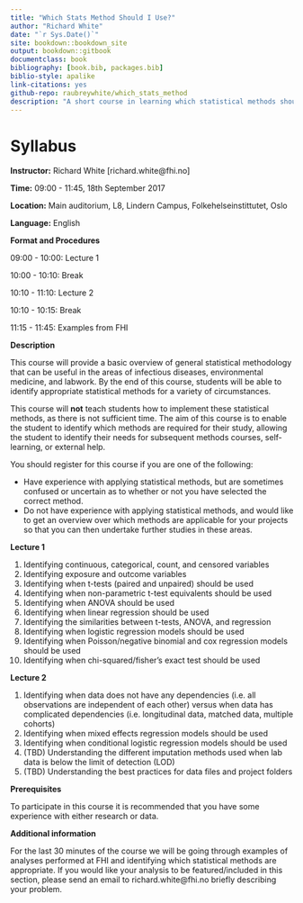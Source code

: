 ```yaml
--- 
title: "Which Stats Method Should I Use?"
author: "Richard White"
date: "`r Sys.Date()`"
site: bookdown::bookdown_site
output: bookdown::gitbook
documentclass: book
bibliography: [book.bib, packages.bib]
biblio-style: apalike
link-citations: yes
github-repo: raubreywhite/which_stats_method
description: "A short course in learning which statistical methods should be applied where."
---
```


# Syllabus

**Instructor:** Richard White [richard.white@fhi.no]

**Time:** 09:00 - 11:45, 18th September 2017

**Location:** Main auditorium, L8, Lindern Campus, Folkehelseinstittutet, Oslo

**Language:** English

**Format and Procedures**

09:00 - 10:00: Lecture 1

10:00 - 10:10: Break

10:10 - 11:10: Lecture 2

10:10 - 10:15: Break

11:15 - 11:45: Examples from FHI

**Description**

This course will provide a basic overview of general statistical methodology that can be useful in the areas of infectious diseases, environmental medicine, and labwork. By the end of this course, students will be able to identify appropriate statistical methods for a variety of circumstances.

This course will **not** teach students how to implement these statistical methods, as there is not sufficient time. The aim of this course is to enable the student to identify which methods are required for their study, allowing the student to identify their needs for subsequent methods courses, self-learning, or external help.

You should register for this course if you are one of the following:

- Have experience with applying statistical methods, but are sometimes confused or uncertain as to whether or not you have selected the correct method.
- Do not have experience with applying statistical methods, and would like to get an overview over which methods are applicable for your projects so that you can then undertake further studies in these areas.

**Lecture 1**

1. Identifying continuous, categorical, count, and censored variables
2. Identifying exposure and outcome variables
3. Identifying when t-tests (paired and unpaired) should be used
4. Identifying when non-parametric t-test equivalents should be used
5. Identifying when ANOVA should be used
6. Identifying when linear regression should be used
7. Identifying the similarities between t-tests, ANOVA, and regression
8. Identifying when logistic regression models should be used
9. Identifying when Poisson/negative binomial and cox regression models should be used
10. Identifying when chi-squared/fisher’s exact test should be used

**Lecture 2**

1. Identifying when data does not have any dependencies (i.e. all observations are independent of each other) versus when data has complicated dependencies (i.e. longitudinal data, matched data, multiple cohorts)
2. Identifying when mixed effects regression models should be used
3. Identifying when conditional logistic regression models should be used
4. (TBD) Understanding the different imputation methods used when lab data is below the limit of detection (LOD)
5. (TBD) Understanding the best practices for data files and project folders

**Prerequisites**

To participate in this course it is recommended that you have some experience with either research or data.

**Additional information**

For the last 30 minutes of the course we will be going through examples of analyses performed at FHI and identifying which statistical methods are appropriate. If you would like your analysis to be featured/included in this section, please send an email to richard.white@fhi.no briefly describing your problem.